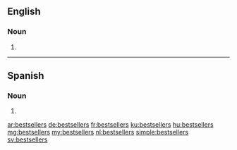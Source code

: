 ==English==

===Noun===
{{head|en|noun plural form}}

# {{plural of|bestseller|lang=en}}
----
==Spanish==

===Noun===
{{head|es|noun form}}

# {{plural of|bestseller|lang=es}}

[[ar:bestsellers]]
[[de:bestsellers]]
[[fr:bestsellers]]
[[ku:bestsellers]]
[[hu:bestsellers]]
[[mg:bestsellers]]
[[my:bestsellers]]
[[nl:bestsellers]]
[[simple:bestsellers]]
[[sv:bestsellers]]